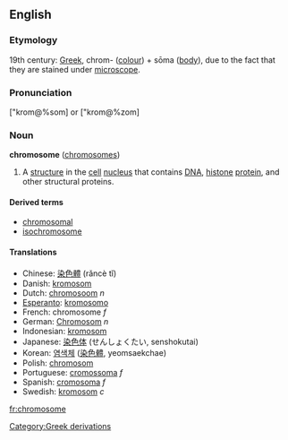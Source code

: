 ==English==
===Etymology===
19th century: [[Greek]], chrom- ([[colour]]) + sōma ([[body]]), due to the fact that they are stained under [[microscope]].

===Pronunciation===
["krom@%som] or ["krom@%zom] 

===Noun===
'''chromosome''' ([[chromosomes]])

# A [[structure]] in the [[cell]] [[nucleus]] that contains [[DNA]], [[histone]] [[protein]], and other structural proteins.

====Derived terms====
*[[chromosomal]]
*[[isochromosome]]

====Translations====
*Chinese: [[染色體]] (rǎncè tǐ)
*Danish: [[kromosom]]
*Dutch: [[chromosoom]] ''n''
*[[Esperanto]]: [[kromosomo]]
*French: chromosome ''f''
*German: [[Chromosom]] ''n''
*Indonesian: [[kromosom]]
*Japanese: [[染色体]] (せんしょくたい, senshokutai)
*Korean: [[염색체]] ([[染色體]], yeomsaekchae)
*Polish: [[chromosom]]
*Portuguese: [[cromossoma]] ''f''
*Spanish: [[cromosoma]] ''f''
*Swedish: [[kromosom]] ''c''

[[fr:chromosome]]
[[Category:Greek derivations]]